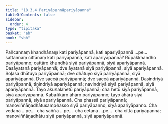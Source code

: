 ```yaml
---
title: "18.3.4 Pariyāpannāpariyāpanna"
tableOfContents: false
sidebar:
  order: 4
type: "tipitaka"
basket: "ab"
book: "vbh"
---
```



<DynamicBreadcrumb />

<Division number="1005" book="vbh">

<Paragraph number="3073" book="vbh">
Pañcannaṃ khandhānaṃ kati pariyāpannā, kati apariyāpannā …pe…  sattannaṃ cittānaṃ kati pariyāpannā, kati apariyāpannā?
</Paragraph>

</Division>
<Division number="1006" book="vbh">

<Paragraph number="3074" book="vbh">
Rūpakkhandho pariyāpanno; cattāro khandhā siyā pariyāpannā, siyā apariyāpannā.
</Paragraph>

<Paragraph number="3075" book="vbh">
Dasāyatanā pariyāpannā; dve āyatanā siyā pariyāpannā, siyā apariyāpannā.
</Paragraph>

<Paragraph number="3076" book="vbh">
Soḷasa dhātuyo pariyāpannā; dve dhātuyo siyā pariyāpannā, siyā apariyāpannā.
</Paragraph>

<Paragraph number="3077" book="vbh">
Dve saccā pariyāpannā; dve saccā apariyāpannā.
</Paragraph>

<Paragraph number="3078" book="vbh">
Dasindriyā pariyāpannā, tīṇindriyā apariyāpannā; navindriyā siyā pariyāpannā, siyā apariyāpannā.
</Paragraph>

<Paragraph number="3079" book="vbh">
Tayo akusalahetū pariyāpannā; cha hetū siyā pariyāpannā, siyā apariyāpannā.
</Paragraph>

<Paragraph number="3080" book="vbh">
Kabaḷīkāro āhāro pariyāpanno; tayo āhārā siyā pariyāpannā, siyā apariyāpannā.
</Paragraph>

<Paragraph number="3081" book="vbh">
Cha phassā pariyāpannā; manoviññāṇadhātusamphasso siyā pariyāpanno, siyā apariyāpanno.
</Paragraph>

<Paragraph number="3082" book="vbh">
Cha vedanā …pe…  cha saññā …pe…  cha cetanā …pe…  cha cittā pariyāpannā; manoviññāṇadhātu siyā pariyāpannā, siyā apariyāpannā.
</Paragraph>
</Division>